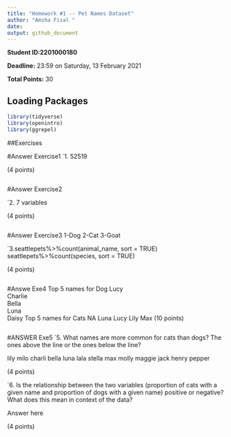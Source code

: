 ```yaml
---
title: "Homework #1 -- Pet Names Dataset"
author: "Amsha Fisal "
date: 
output: github_document
---
```


**Student ID:2201000180**

**Deadline:** 23:59 on Saturday, 13 February 2021

**Total Points:** 30


## Loading Packages

```r

library(tidyverse)
library(openintro)
library(ggrepel)
```


##Exercises

#Answer Exercise1
`1. 52519

(4 points)
```r

```
#Answer Exercise2

`2. 7 variables

(4 points)

```r

```
#Answer Exercise3
1-Dog
2-Cat
3-Goat

`3.seattlepets%>%count(animal_name, sort = TRUE)
seattlepets%>%count(species, sort = TRUE)

(4 points)

```r

```
#Answe Exe4
Top 5 names for Dog
Lucy        
Charlie       
Bella         
Luna          
Daisy
Top 5 names for Cats
NA
Luna
Lucy
Lily
Max
(10 points)

```r

```
#ANSWER Exe5
`5.  What names are more common for cats than dogs? The ones above the line or the ones below the line?

lily
milo
charli
bella
luna
lala
stella
max
molly
maggie
jack
henry
pepper


(4 points)

`6. Is the relationship between the two variables (proportion of cats with a given name and proportion of dogs with a given name) positive or negative? What does this mean in context of the data?

Answer here

(4 points)